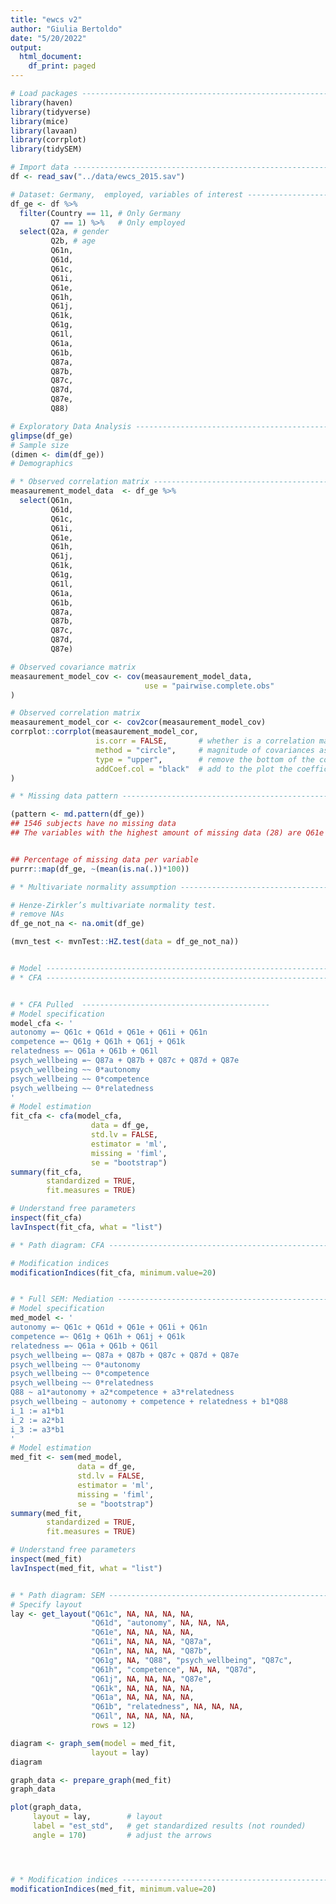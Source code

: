 ```yaml
---
title: "ewcs v2"
author: "Giulia Bertoldo"
date: "5/20/2022"
output:
  html_document:
    df_print: paged
---
```

```r
# Load packages -----------------------------------------------------------
library(haven)
library(tidyverse)
library(mice)
library(lavaan)
library(corrplot)
library(tidySEM)

# Import data -------------------------------------------------------------
df <- read_sav("../data/ewcs_2015.sav")

# Dataset: Germany,  employed, variables of interest ----------------------
df_ge <- df %>%
  filter(Country == 11, # Only Germany
         Q7 == 1) %>%   # Only employed
  select(Q2a, # gender
         Q2b, # age
         Q61n,
         Q61d,
         Q61c,
         Q61i,
         Q61e,
         Q61h,
         Q61j,
         Q61k,
         Q61g,
         Q61l,
         Q61a,
         Q61b,
         Q87a,
         Q87b,
         Q87c,
         Q87d,
         Q87e,
         Q88)

# Exploratory Data Analysis -----------------------------------------------
glimpse(df_ge)
# Sample size
(dimen <- dim(df_ge))
# Demographics

# * Observed correlation matrix -------------------------------------------
measaurement_model_data  <- df_ge %>%
  select(Q61n,
         Q61d,
         Q61c,
         Q61i,
         Q61e,
         Q61h,
         Q61j,
         Q61k,
         Q61g,
         Q61l,
         Q61a,
         Q61b,
         Q87a,
         Q87b,
         Q87c,
         Q87d,
         Q87e)

# Observed covariance matrix
measaurement_model_cov <- cov(measaurement_model_data,
                              use = "pairwise.complete.obs"
)

# Observed correlation matrix
measaurement_model_cor <- cov2cor(measaurement_model_cov)
corrplot::corrplot(measaurement_model_cor,
                   is.corr = FALSE,       # whether is a correlation matrix
                   method = "circle",     # magnitude of covariances as circles
                   type = "upper",        # remove the bottom of the covariance matrix
                   addCoef.col = "black"  # add to the plot the coefficients
)

# * Missing data pattern --------------------------------------------------

(pattern <- md.pattern(df_ge))
## 1546 subjects have no missing data
## The variables with the highest amount of missing data (28) are Q61e and Q61c


## Percentage of missing data per variable
purrr::map(df_ge, ~(mean(is.na(.))*100))

# * Multivariate normality assumption -------------------------------------

# Henze-Zirkler’s multivariate normality test.
# remove NAs
df_ge_not_na <- na.omit(df_ge)

(mvn_test <- mvnTest::HZ.test(data = df_ge_not_na))


# Model -------------------------------------------------------------------
# * CFA -------------------------------------------------------------------


# * CFA Pulled  ------------------------------------------
# Model specification
model_cfa <- '
autonomy =~ Q61c + Q61d + Q61e + Q61i + Q61n
competence =~ Q61g + Q61h + Q61j + Q61k
relatedness =~ Q61a + Q61b + Q61l
psych_wellbeing =~ Q87a + Q87b + Q87c + Q87d + Q87e
psych_wellbeing ~~ 0*autonomy
psych_wellbeing ~~ 0*competence
psych_wellbeing ~~ 0*relatedness
'
# Model estimation
fit_cfa <- cfa(model_cfa,
                  data = df_ge,
                  std.lv = FALSE,
                  estimator = 'ml',
                  missing = 'fiml',
                  se = "bootstrap")
summary(fit_cfa,
        standardized = TRUE,
        fit.measures = TRUE)

# Understand free parameters
inspect(fit_cfa)
lavInspect(fit_cfa, what = "list")

# * Path diagram: CFA --------------------------------------------------

# Modification indices
modificationIndices(fit_cfa, minimum.value=20)


# * Full SEM: Mediation ---------------------------------------------------
# Model specification
med_model <- '
autonomy =~ Q61c + Q61d + Q61e + Q61i + Q61n
competence =~ Q61g + Q61h + Q61j + Q61k
relatedness =~ Q61a + Q61b + Q61l
psych_wellbeing =~ Q87a + Q87b + Q87c + Q87d + Q87e
psych_wellbeing ~~ 0*autonomy
psych_wellbeing ~~ 0*competence
psych_wellbeing ~~ 0*relatedness
Q88 ~ a1*autonomy + a2*competence + a3*relatedness
psych_wellbeing ~ autonomy + competence + relatedness + b1*Q88
i_1 := a1*b1
i_2 := a2*b1
i_3 := a3*b1
'
# Model estimation
med_fit <- sem(med_model,
               data = df_ge,
               std.lv = FALSE,
               estimator = 'ml',
               missing = 'fiml',
               se = "bootstrap")
summary(med_fit,
        standardized = TRUE,
        fit.measures = TRUE)

# Understand free parameters
inspect(med_fit)
lavInspect(med_fit, what = "list")


# * Path diagram: SEM --------------------------------------------------
# Specify layout
lay <- get_layout("Q61c", NA, NA, NA, NA,
                  "Q61d", "autonomy", NA, NA, NA,
                  "Q61e", NA, NA, NA, NA,
                  "Q61i", NA, NA, NA, "Q87a",
                  "Q61n", NA, NA, NA, "Q87b",
                  "Q61g", NA, "Q88", "psych_wellbeing", "Q87c",
                  "Q61h", "competence", NA, NA, "Q87d",
                  "Q61j", NA, NA, NA, "Q87e",
                  "Q61k", NA, NA, NA, NA,
                  "Q61a", NA, NA, NA, NA,
                  "Q61b", "relatedness", NA, NA, NA,
                  "Q61l", NA, NA, NA, NA,
                  rows = 12)

diagram <- graph_sem(model = med_fit,
                  layout = lay)
diagram

graph_data <- prepare_graph(med_fit)
graph_data

plot(graph_data,
     layout = lay,        # layout
     label = "est_std",   # get standardized results (not rounded)
     angle = 170)         # adjust the arrows




# * Modification indices --------------------------------------------------
modificationIndices(med_fit, minimum.value=20)

```

